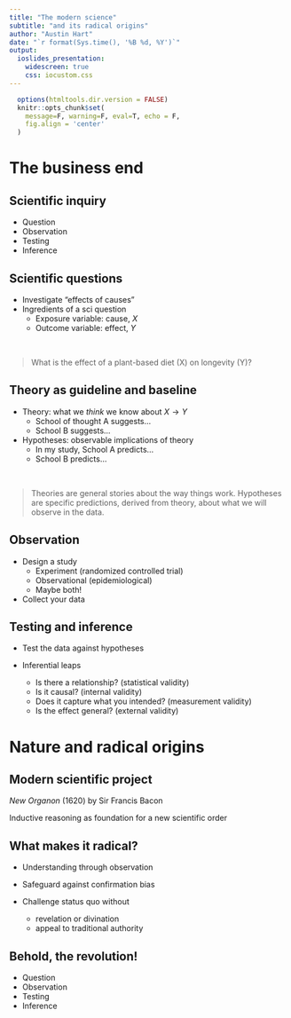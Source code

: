 ```yaml
---
title: "The modern science"
subtitle: "and its radical origins"
author: "Austin Hart"
date: "`r format(Sys.time(), '%B %d, %Y')`"
output: 
  ioslides_presentation:
    widescreen: true
    css: iocustom.css
---
```


```r
  options(htmltools.dir.version = FALSE)
  knitr::opts_chunk$set(
    message=F, warning=F, eval=T, echo = F, 
    fig.align = 'center'
  )
```

# The business end

## Scientific inquiry

- Question
- Observation
- Testing
- Inference


## Scientific questions

- Investigate "effects of causes"
- Ingredients of a sci question
  - Exposure variable: cause, $X$
  - Outcome variable: effect, $Y$

&nbsp;

> What is the effect of a plant-based diet (X)
on longevity (Y)?


## Theory as guideline and baseline

- Theory: what we *think* we know about $X \rightarrow Y$
  - School of thought A suggests...
  - School B suggests...

- Hypotheses: observable implications of theory
  - In my study, School A predicts...
  - School B predicts...

&nbsp;

> Theories are general stories about the way things work. 
> Hypotheses are specific predictions, derived from theory, about what we will observe in the data.


## Observation

- Design a study
  - Experiment (randomized controlled trial)
  - Observational (epidemiological)
  - Maybe both!
  
- Collect your data


## Testing and inference

- Test the data against hypotheses

- Inferential leaps
  - Is there a relationship? (statistical validity)
  - Is it causal? (internal validity)
  - Does it capture what you intended? (measurement validity)
  - Is the effect general? (external validity)


# Nature and radical origins

## Modern scientific project

*New Organon* (1620)
by Sir Francis Bacon

Inductive reasoning as foundation for a new scientific order


## What makes it radical?

- Understanding through observation
- Safeguard against confirmation bias

- Challenge status quo without
  - revelation or divination
  - appeal to traditional authority
  
  
## Behold, the revolution!

- Question
- Observation
- Testing
- Inference

